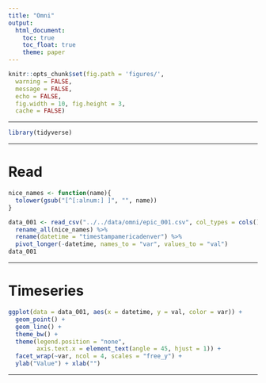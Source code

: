 ```yaml
---
title: "Omni"
output:
  html_document:
    toc: true
    toc_float: true
    theme: paper
---
```


```r
knitr::opts_chunk$set(fig.path = 'figures/',
  warning = FALSE,
  message = FALSE,
  echo = FALSE,
  fig.width = 10, fig.height = 3,
  cache = FALSE)
```

---

```r
library(tidyverse)
```

---

# Read

```r
nice_names <- function(name){
  tolower(gsub("[^[:alnum:] ]", "", name))
}
```

```r
data_001 <- read_csv("../../data/omni/epic_001.csv", col_types = cols()) %>%
  rename_all(nice_names) %>%
  rename(datetime = "timestampamericadenver") %>%
  pivot_longer(-datetime, names_to = "var", values_to = "val")
data_001
```

---

# Timeseries

```r
ggplot(data = data_001, aes(x = datetime, y = val, color = var)) +
  geom_point() +
  geom_line() +
  theme_bw() +
  theme(legend.position = "none",
        axis.text.x = element_text(angle = 45, hjust = 1)) +
  facet_wrap(~var, ncol = 4, scales = "free_y") +
  ylab("Value") + xlab("")
```

---

